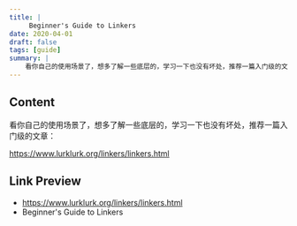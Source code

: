 ```yaml
---
title: |
     Beginner's Guide to Linkers
date: 2020-04-01
draft: false
tags: [guide]
summary: |
    看你自己的使用场景了，想多了解一些底层的，学习一下也没有坏处，推荐一篇入门级的文章： https://www.lurklurk.org/linkers/linkers.html
---
```


## Content

看你自己的使用场景了，想多了解一些底层的，学习一下也没有坏处，推荐一篇入门级的文章：

https://www.lurklurk.org/linkers/linkers.html

## Link Preview

- https://www.lurklurk.org/linkers/linkers.html
- Beginner's Guide to Linkers

